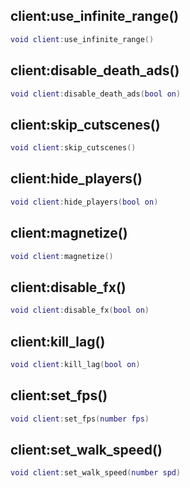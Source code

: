 ## client:use_infinite_range()

```lua
void client:use_infinite_range()
```

## client:disable_death_ads()

```lua
void client:disable_death_ads(bool on)
```

## client:skip_cutscenes()

```lua
void client:skip_cutscenes()
```

## client:hide_players()

```lua
void client:hide_players(bool on)
```

## client:magnetize()

```lua
void client:magnetize()
```

## client:disable_fx()

```lua
void client:disable_fx(bool on)
```

## client:kill_lag()

```lua
void client:kill_lag(bool on)
```

## client:set_fps()

```lua
void client:set_fps(number fps)
```

## client:set_walk_speed()

```lua
void client:set_walk_speed(number spd)
```